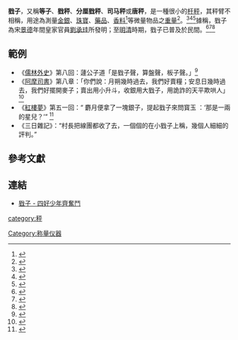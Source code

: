 '''戥子'''，又稱'''等子'''、'''戥秤'''、'''分厘戥秤'''、'''司马秤'''或'''唐秤'''，是一種很小的[[秤|杆秤]]，其秤臂不相稱，用途為測量[[金|金]][[銀|銀]]、[[珠寶|珠寶]]、[[藥品|藥品]]、[[香料|香料]]<ref>{{Cite book|url=https://books.google.com.tw/books?id=EQdUCgAAQBAJ&pg=PT5&lpg=PT5&dq=%E6%88%A5%E5%AD%90+%E9%A6%99%E6%96%99&source=bl&ots=-pB7YY9qw4&sig=kIjD8YfxzlRiIuHoPl9GtFJ1SWo&hl=zh-TW&sa=X&ved=0ahUKEwiQ3JTExMHSAhXEupQKHaq-AKU4ChDoAQhQMAs#v=onepage&q=%E6%88%A5%E5%AD%90%20%E9%A6%99%E6%96%99&f=false|title=麥哲倫傳記: 世界名人傳記系列34 Magellan|last=胡三元|first=|date=2015-08-08|publisher=谷月社|year=|isbn=|location=|pages=|language=zh|chapter=|access-date=2017-03-06|archive-date=2017-03-06|archive-url=https://web.archive.org/web/20170306210837/https://books.google.com.tw/books?id=EQdUCgAAQBAJ&pg=PT5&lpg=PT5&dq=%E6%88%A5%E5%AD%90+%E9%A6%99%E6%96%99&source=bl&ots=-pB7YY9qw4&sig=kIjD8YfxzlRiIuHoPl9GtFJ1SWo&hl=zh-TW&sa=X&ved=0ahUKEwiQ3JTExMHSAhXEupQKHaq-AKU4ChDoAQhQMAs#v=onepage&q=%E6%88%A5%E5%AD%90%20%E9%A6%99%E6%96%99&f=false|dead-url=no}}</ref>等微量物品之[[重量|重量]]<ref>{{Cite web|url=http://dict.variants.moe.edu.tw/yitib/frb/frb01235.htm|title=b01235|accessdate=2017-03-06|work=dict.variants.moe.edu.tw|archive-date=2017-03-15|archive-url=https://web.archive.org/web/20170315183704/http://dict.variants.moe.edu.tw/yitib/frb/frb01235.htm|dead-url=no}}</ref>。<ref>{{Cite news|url=http://bowuguan.bucm.edu.cn/kpzl/ysmt/10920.htm |title=戥子与贵重药品的称量 |last=北京中医药大学 中医药博物馆 |first= |date=2017-02-23 |work= |newspaper=archive.is |accessdate=2017-03-06 |deadurl=bot: unknown |archiveurl=https://archive.is/20170223095351/http://bowuguan.bucm.edu.cn/kpzl/ysmt/10920.htm |archivedate=2017-02-23 }}</ref><ref>{{Cite web|url=http://www.chnmuseum.cn/Default.aspx?TabId=212&AntiqueLanguageID=1088&AspxAutoDetectCookieSupport=1|title=戥子|accessdate=2017-03-06|last=中国国家博物馆官方网站|work=www.chnmuseum.cn|language=zh-CN|archive-url=https://web.archive.org/web/20170307203937/http://www.chnmuseum.cn/(S(ulzsx455ln1jsvva14npwi45))/Default.aspx?TabId=212&AntiqueLanguageID=1088&AspxAutoDetectCookieSupport=1|archive-date=2017-03-07|dead-url=yes}}</ref><ref>{{Cite news|url=http://www.mugwum.com/shoucangwenhua/16752.html |title=戥子的收藏_收藏文化_银元收藏网 |date=2017-02-07 |newspaper=archive.is |accessdate=2017-03-06 |deadurl=bot: unknown |archiveurl=https://archive.is/20170207133602/http://www.mugwum.com/shoucangwenhua/16752.html |archivedate=2017-02-07 }}</ref>據稱，戥子為宋[[景德|景德]]年間皇家官員[[刘承珪|劉承珪]]所發明；至[[明清|明清]]時期，戥子已普及於民間。<ref>{{Cite web|url=http://www.yuzhiheng.com/News/ShowNew.aspx?tid=83&id=1265|title=中国古代精密衡器——戥子|accessdate=2017-03-06|author=|date=|work=www.yuzhiheng.com|publisher=重庆渝之衡衡器有限公司|archive-url=https://web.archive.org/web/20170306091223/http://www.yuzhiheng.com/News/ShowNew.aspx?tid=83&id=1265|archive-date=2017-03-06|dead-url=yes}}</ref><ref>{{Cite web|url=http://www.chinesewords.org/dict/124807-298.html|title=戥子的意思 - 漢語詞典|accessdate=2017-03-06|work=www.chinesewords.org|archive-date=2017-10-23|archive-url=https://web.archive.org/web/20171023165829/http://www.chinesewords.org/dict/124807-298.html|dead-url=no}}</ref><ref>{{Cite web|url=http://www.cssn.cn/zjx/zjx_zjys/201502/t20150225_1522147.shtml|title=临夏穆斯林风情：戥子收藏者马清平|accessdate=2017-03-06|author=史有勇|date=2015年2月25日|publisher=中国社会科学网|archive-date=2017-03-06|archive-url=https://web.archive.org/web/20170306211956/http://www.cssn.cn/zjx/zjx_zjys/201502/t20150225_1522147.shtml|dead-url=no}}</ref>

== 範例 ==
{{Wikisource|千金譜}}
* 《[[儒林外史|儒林外史]]》第八回：蘧公子道「是戥子聲，算盤聲，板子聲。」<ref>{{Cite web|url=https://zh.wikisource.org/wiki/%E5%84%92%E6%9E%97%E5%A4%96%E5%8F%B2/%E7%AC%AC08%E5%9B%9E|title=儒林外史/第08回 - 维基文库，自由的图书馆|accessdate=2017-03-06|work=zh.wikisource.org|language=zh}}</ref>
* 《[[阿摩司書|阿摩司書]]》第八章：「你們說：月朔幾時過去，我們好賣糧；安息日幾時過去，我們好擺開麥子；賣出用小升斗，收銀用大戥子，用詭詐的天平欺哄人」<ref>{{Cite web|url=http://www.ccbiblestudy.org/Old%20Testament/30Amos/30CT08.htm|title=查經資料大全|accessdate=2017-03-06|work=www.ccbiblestudy.org|archive-date=2020-02-21|archive-url=https://web.archive.org/web/20200221195342/http://www.ccbiblestudy.org/Old%20Testament/30Amos/30CT08.htm|dead-url=no}}</ref>
* 《[[紅樓夢|紅樓夢]]》第五一回：“ 麝月便拿了一塊銀子，提起戥子來問寳玉 ：‘那是一兩的星兒？’” <ref>{{Cite web|url=http://ctext.org/hongloumeng/ch51/zh?searchu=%E6%99%B4%E9%9B%AF%E5%9B%A0%E6%96%B9%E7%BA%94%E4%B8%80%E5%86%B7%EF%BC%8C%E5%A6%82%E4%BB%8A%E5%8F%88%E4%B8%80%E6%9A%96%EF%BC%8C%E4%B8%8D%E8%A6%BA%E6%89%93%E4%BA%86%E5%85%A9%E5%80%8B%E5%9A%8F%E5%99%B4%E3%80%82&searchmode=showall#result|title=紅樓夢 : 薛小妹新編懷古詩　胡庸醫亂用虎狼藥 - 晴雯因方纔一冷，如今又一暖，不覺打了兩個嚏噴。 - 中國哲學書電子化計劃|accessdate=2017-03-06|last=Sturgeon|first=Donald|work=ctext.org|language=zh-TW|archive-date=2017-03-07|archive-url=https://web.archive.org/web/20170307044934/http://ctext.org/hongloumeng/ch51/zh?searchu=%E6%99%B4%E9%9B%AF%E5%9B%A0%E6%96%B9%E7%BA%94%E4%B8%80%E5%86%B7%EF%BC%8C%E5%A6%82%E4%BB%8A%E5%8F%88%E4%B8%80%E6%9A%96%EF%BC%8C%E4%B8%8D%E8%A6%BA%E6%89%93%E4%BA%86%E5%85%A9%E5%80%8B%E5%9A%8F%E5%99%B4%E3%80%82&searchmode=showall#result|dead-url=no}}</ref>
* 《三日雜記》：“村長把線團都收了去，一個個的在小戥子上稱，幾個人細細的評判。”

== 參考文獻 ==
{{Reflist|2}}
== 連結 ==
* [http://www.library.hn.cn/snwysjjs/zuopin/snwy044/l-2-10.html 戥子 - 四好少年齊奮鬥] {{Wayback|url=http://www.library.hn.cn/snwysjjs/zuopin/snwy044/l-2-10.html |date=20170306085337 }}

[[category:秤|category:秤]]
[[Category:称量仪器|Category:称量仪器]]